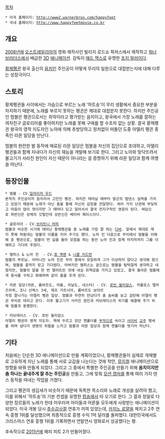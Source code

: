 [[목차]]

 * 미국 홈페이지: http://www2.warnerbros.com/happyfeet
 * 국내 홈페이지: http://www.happyfeetmovie.co.kr

== 개요 ==
[[2006년]]에 [[오스트레일리아]]의 영화 제작사인 빌리지 로드쇼 픽처스에서 제작하고 [[워너브라더스]]에서 배급한 [[3D]] [[애니메이션]]. 감독이 [[매드 맥스]]로 유명한 [[조지 밀러]]이다.

[[황제펭귄]] 왕국 출신의 [[음치]]인 주인공이 어떻게 무리의 일원으로 대접받는지에 대해 다루는 성장극이다.


== 스토리 ==
황제펭귄들 사이에서는 가슴으로 부르는 노래 '하트송'이 무리 생활에서 중요한 부분을 차지하기 때문에, 노래를 부르지 못하는 펭귄은 제대로 대접받지 못한다. 하지만 주인공인 멈블은 펭귄으로서는 최악이라고 평가받는 음치이고, 왕국에서 가장 노래를 잘하는 여자친구 글로리아를 좋아하지만 노래를 못해 구애를 할 수조차 없는 상황. 결국 황제펭귄 왕국의 영적 지도자인 노아에 의해 추방당하고 정처없이 떠돌던 도중 아델리 펭귄 종족인 라몬 일당을 만난다.

멈블의 현란한 발 동작에 매료된 라몬 일당은 멈블을 자신의 집단으로 초대하고, 아델리 펭귄들과 함께 지내다가 자신의 재능을 개발해 보기로 한다. 그리고 노아와 맞닥뜨려서 물고기가 사라진 원인이 자신 때문이 아니라는 걸 증명하기 위해 라몬 일당과 함께 여행을 떠난다.


== 등장인물 ==
 * 멈블 - CV.[[일라이저 우드]]
 본작의 주인공이자 음치라서 고민인 펭귄. 하지만 태어날 때부터 발군의 탭댄스 실력을 가지고 있었기 때문에 노래가 아닌 춤을 통해 자신의 감정을 전달한다. 여러 가지 난관에 부딪히고 마음이 많이 꺾이지만 그 때마다 딛고 일어서서 결국 전지구적인 영웅이 된다. 여담으로 하반신은 성체의 깃털인데 상반신은 베이비 페이스이다.

 * 글로리아 - CV.[[브리트니 머피]]
 멈블과 비슷한 시기에 태어난 황제펭귄들 중 노래를 가장 잘 하는 [[디바]]. 알에서 제대로 깨지 못해 허둥대는 멈블의 이름을 지어 주기도 했다. 노마 진 다음으로 무리에서 멈블을 이해해 준 펭귄으로, 멈블이 먼 길을 돌아 모험을 하는 동안 노마 진과 함께 마지막까지 그를 이해하고 기다려 주었다.

 * 멤피스 & 노마 진  - CV.[[휴 잭맨]] & [[니콜 키드먼]]
 멈블의 부모님. 어머니인 노마 진은 무리 중에서 유일하게 그가 이상하지 않다고 생각해 왔으며, 멈블을 끝까지 믿고 기다렸다. 아버지인 멤피스는 겉으로는 멈블을 탐탁찮게 생각하고 내쳤지만, 멈블의 알을 한 번 떨어뜨린 것에 내심 죄책감을 가지고 있었고, 결국 돌아온 멈블에게 용서를 구하고 화해하며 같이 춤을 추게 된다.

 * 라몬 일당(라몬, 롬바르도, 라울, 리날도, 네스터) - CV. [[로빈 윌리암스]], 카를로스 엘라즈라퀴, 조니 산체스 3세, 제프 가르시아, 롬바르도 보야르
 자칭 잘나가는 아델리 펭귄 일당. 멈블과 우연히 만났다가 춤 솜씨를 보고 감탄해 아델리 펭귄 무리로 데리고 온다. 이후 물고기가 사라진 원인과 러브레이스의 위기를 해결해 주기 위해 멈블과 동행한다.

 * 러브레이스 - CV. 로빈 윌리암스
 아델리 펭귄의 영적 지도자. 목에 두르고 있던 캔홀더를 [[부적]]으로 속이고 [[사이비]] [[교주]] 행세를 하며 살다가 생명의 위협을 느끼고 멈블과 라몬 일당과 함께 캔홀더를 벗기러 떠난다.


== 기타 ==
처음에는 단순한 3D 애니메이션으로 만들 계획이었으나, 황제펭귄들이 실제로 개체별로 고유하게 지닌 노래를 통해 서로 교감을 나눈다는 것에 착안, [[뮤지컬]] 애니메이션으로 방향을 바꿔 만들게 되었다. 그리고 그 중에서 특별한 주인공을 만들기 위해 '''음치이지만 춤 하나는 끝내주게 잘 추는 주인공'''을 만들고, 그에 맞춰 [[모션 캡처]]를 통해 여러 가지 댄스 동작을 따내는 작업을 거쳤다.

그리고 펭귄의 생김새가 비슷하기 때문에 독특한 목소리와 노래로 개성을 살려야 했고, 이를 위해서 '하트송'의 기본 컨셉을 유명한 [[POP|팝송]]에서 따 오기로 한다. 그 결과 정말로 다양한 장르들의 노래가 한데 어우러져 아이들과 어른들 모두에게 사랑받는 애니메이션이 되었다. 미국 개봉 당시 [[추수감사절]] 연휴가 끼여 있었는데, [[카지노 로얄]]을 제치고 2주 연속 흥행 1위를 달성했으며 최종적으로 흥행 수익 1억 달러를 돌파했다. 대한민국에서도 크리스마스 연휴 흥행 1위를 기록하면서 연말연시 영화로서 성공했다는 평.

후속작으로 [[2011년]]에 해피 피트 2가 만들어졌다.
